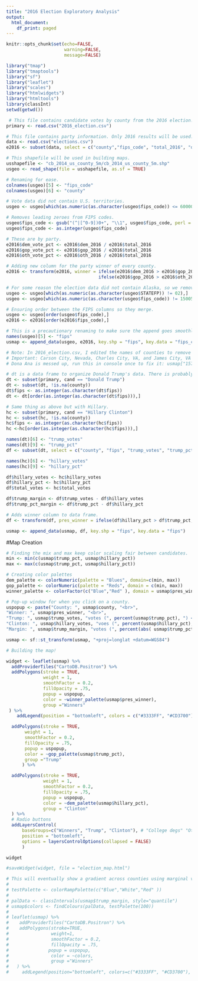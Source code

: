 ```yaml
---
title: "2016 Election Exploratory Analysis"
output:
  html_document:
    df_print: paged
---
```

```r
knitr::opts_chunk$set(echo=FALSE,
                      warning=FALSE,
                      message=FALSE)
```

```r
library("tmap")
library("tmaptools")
library("sf")
library("leaflet")
library("scales")
library("htmlwidgets")
library("htmltools")
library(classInt)
setwd(getwd())
```


```r
 # This file contains candidate votes by county from the 2016 election.
primary <- read.csv("2016_election.csv")

# This file contains party information. Only 2016 results will be used. 
data <- read.csv("elections.csv") 
e2016 <- subset(data, select = c("county","fips_code", "total_2016", "dem_2016", "gop_2016", "oth_2016"))

# This shapefile will be used in building maps. 
usshapefile <- "cb_2014_us_county_5m/cb_2014_us_county_5m.shp" 
usgeo <- read_shape(file = usshapefile, as.sf = TRUE)
```

```r
# Renaming for ease.
colnames(usgeo)[5] <- "fips_code" 
colnames(usgeo)[6] <- "county" 

# Vote data did not contain U.S. territories.
usgeo <- usgeo[which(as.numeric(as.character(usgeo$fips_code)) <= 60000),] 

# Removes leading zeroes from FIPS codes. 
usgeo$fips_code <- gsub("(^|[^0-9])0+", "\\1", usgeo$fips_code, perl = TRUE) 
usgeo$fips_code <- as.integer(usgeo$fips_code) 

# These are by party.
e2016$dem_vote_pct <- e2016$dem_2016 / e2016$total_2016
e2016$gop_vote_pct <- e2016$gop_2016 / e2016$total_2016
e2016$oth_vote_pct <- e2016$oth_2016 / e2016$total_2016

# Adding new column for the party winner of every county. 
e2016 <- transform(e2016, winner = ifelse(e2016$dem_2016 > e2016$gop_2016 & e2016$dem_2016 > e2016$oth_2016, "Dem",
                                   ifelse(e2016$gop_2016 > e2016$oth_2016 & e2016$gop_2016 > e2016$dem_2016, "GOP", "Other"))) 

# For some reason the election data did not contain Alaska, so we remove it (Alaska FIPS start with 2).
usgeo <- usgeo[which(as.numeric(as.character(usgeo$STATEFP)) != 02),]
usgeo <- usgeo[which(as.numeric(as.character(usgeo$fips_code)) != 15005),]

# Ensuring order between the FIPS columns so they merge.
usgeo <- usgeo[order(usgeo$fips_code),]
e2016 <- e2016[order(e2016$fips_code),]

# This is a precautionary renaming to make sure the append goes smoothly.
names(usgeo)[5] <- "fips"
usmap <- append_data(usgeo, e2016, key.shp = "fips", key.data = "fips_code")
```


```r
# Note: In 2016_election.csv, I edited the names of counties to remove "county" from the end of every county. I also removed "parish" and "city."
# Important: Carson City, Nevada, Charles City, VA, and James City, VA all need to keep "city"" in their name.
# Dona Ana is messed up, run this in console once to fix it: usmap["1576", "county"] = "Dona Ana"

# dt is a data frame to organize Donald Trump's data. There is probably a cleaner way to do this. Will come back later.
dt <- subset(primary, cand == "Donald Trump")
dt <- subset(dt, !is.na(county))
dt$fips <- as.integer(as.character(dt$fips))
dt <- dt[order(as.integer(as.character(dt$fips))),]

# Same thing as above but with Hillary.
hc <- subset(primary, cand == "Hillary Clinton")
hc <- subset(hc, !is.na(county))
hc$fips <- as.integer(as.character(hc$fips))
hc <-hc[order(as.integer(as.character(hc$fips))),]

names(dt)[6] <- "trump_votes"
names(dt)[9] <- "trump_pct"
df <- subset(dt, select = c("county", "fips", "trump_votes", "trump_pct"))

names(hc)[6] <- "hillary_votes"
names(hc)[9] <- "hillary_pct"

df$hillary_votes <- hc$hillary_votes
df$hillary_pct <- hc$hillary_pct
df$total_votes <- hc$total_votes

df$trump_margin <- df$trump_votes - df$hillary_votes
df$trump_pct_margin <- df$trump_pct - df$hillary_pct

# Adds winner column to data frame.
df <- transform(df, pres_winner = ifelse(df$hillary_pct > df$trump_pct, "Clinton", "Trump"))

usmap <- append_data(usmap, df, key.shp = "fips", key.data = "fips")
```

#Map Creation
```r
# Finding the mix and max keep color scaling fair between candidates.
min <- min(c(usmap$trump_pct, usmap$hillary_pct))
max <- max(c(usmap$trump_pct, usmap$hillary_pct))

# Creating color palettes
dem_palette <- colorNumeric(palette = "Blues", domain=c(min, max))
gop_palette <- colorNumeric(palette = "Reds", domain = c(min, max))
winner_palette <- colorFactor(c("Blue","Red" ), domain = usmap$pres_winner)

# Pop-up window for when you click on a county.
uspopup <- paste("County: ", usmap$county, "<br>",
"Winner: ", usmap$pres_winner, "<br>",
"Trump: ", usmap$trump_votes, "votes (", percent(usmap$trump_pct), ") <br>",
"Clinton: ", usmap$hillary_votes, "voes (", percent(usmap$hillary_pct), ") <br>",
"Margin: ", usmap$trump_margin, "votes (", percent(abs( usmap$trump_pct_margin)), ")")
```


```r
usmap <- sf::st_transform(usmap, "+proj=longlat +datum=WGS84")

# Building the map!

widget <- leaflet(usmap) %>%
  addProviderTiles("CartoDB.Positron") %>%
  addPolygons(stroke = TRUE,
              weight = 1,
              smoothFactor = 0.2,
              fillOpacity = .75,
              popup = uspopup,
              color = ~winner_palette(usmap$pres_winner),
              group ="Winners"
 ) %>%
    addLegend(position = "bottomleft", colors = c("#3333FF", "#CD3700"), labels = c("Clinton", "Trump")) %>%

  addPolygons(stroke = TRUE,
       weight = 1,
       smoothFactor = 0.2, 
       fillOpacity = .75, 
       popup = uspopup, 
       color = ~gop_palette(usmap$trump_pct),
       group ="Trump"
      ) %>%

  addPolygons(stroke = TRUE,
              weight = 1,
              smoothFactor = 0.2, 
              fillOpacity = .75, 
              popup = uspopup, 
              color = ~dem_palette(usmap$hillary_pct),
              group = "Clinton"
  ) %>%
  # Radio buttons 
  addLayersControl(
      baseGroups=c("Winners", "Trump", "Clinton"), # "College degs" "Other"
      position = "bottomleft",
      options = layersControlOptions(collapsed = FALSE)
      ) 

widget
```

```r
#saveWidget(widget, file = "election_map.html")
```

```r
# This will eventually show a gradient across counties using marginal votes. 
# 
# testPalette <- colorRampPalette(c("Blue","White","Red" ))
# 
# palData <- classIntervals(usmap$trump_margin, style="quantile")
# usmap$colors <- findColours(palData, testPalette(100))
# 
# leaflet(usmap) %>%
#    addProviderTiles("CartoDB.Positron") %>%
#    addPolygons(stroke=TRUE,
#                weight=1,
#                smoothFactor = 0.2,
#                fillOpacity = .75,
#               popup = uspopup,
#                color = ~colors,
#                group ="Winners"
#   ) %>%
#     addLegend(position="bottomleft", colors=c("#3333FF", "#CD3700"), labels=c("Clinton", "Trump"))
```
